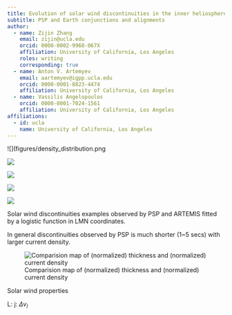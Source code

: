 ```yaml
---
title: Evolution of solar wind discontinuities in the inner heliosphere
subtitle: PSP and Earth conjunctions and alignments
author:
  - name: Zijin Zhang
    email: zijin@ucla.edu
    orcid: 0000-0002-9968-067X
    affiliation: University of California, Los Angeles
    roles: writing
    corresponding: true
  - name: Anton V. Artemyev
    email: aartemyev@igpp.ucla.edu
    orcid: 0000-0001-8823-4474
    affiliation: University of California, Los Angeles
  - name: Vassilis Angelopoulos
    orcid: 0000-0001-7024-1561
    affiliation: University of California, Los Angeles
affiliations:
  - id: ucla
    name: University of California, Los Angeles
---
```


![](figures/density_distribution.png

![](figures/enc2/thickness_current.spc_n_spc.png)

::: {#fig-plasma-adiabatic-evolution .column-page}
![](figures/evolution/plasma-adiabatic-evolution_e2-DSCOVR-next.svg)

![](figures/evolution/plasma-adiabatic-evolution_e2-DSCOVR.svg)

<!-- Comparison of plasma dimensionless quantities (plasma beta and normalized plasma speed by Alfven speed) between PSP (red) and DSCOVR (blue). Yellow dots are predicted plasma beta and normalized speed using formulary from @perroneRadialEvolutionSolar2019. -->
:::

::: {#fig-examples .column-page}

![](figures/examples/psp_e2_example.png)

Solar wind discontinuities examples observed by PSP and ARTEMIS fitted by a logistic function in LMN coordinates.

In general discontinuities observed by PSP is much shorter (1~5 secs) with larger current density.
:::


![Comparision map of (normalized) thickness and (normalized) current density](figures/enc2/thickness_current.spc_n_spc.png){#fig-comp-map}

Solar wind properties

L:
j:
$\Delta v_l$
